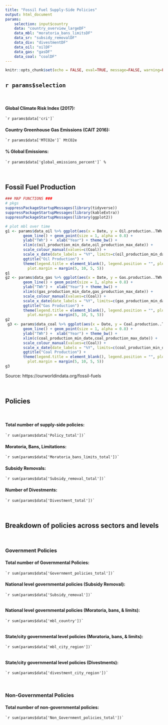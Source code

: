 ```yaml
---
title: "Fossil Fuel Supply-Side Policies"
output: html_document
params: 
    selection: input$country
    data: "country_overview_largeDF"
    data_mbl: "moratoria_bans_limitsDF"
    data_sr: "subsidy_removalDF"
    data_div: "divestmentDF"
    data_oil: "oilDF"
    data_gas: "gasDF"
    data_coal: "coalDF"
---
```


```r
knitr::opts_chunk$set(echo = FALSE, eval=TRUE, message=FALSE, warning=FALSE)
```



## `r params$selection`

<p>&nbsp;</p>


#### Global Climate Risk Index (2017):

    `r params$data['cri']`  

#### Country Greenhouse Gas Emissions (CAIT 2016):

    `r params$data['MTCO2e']` MtCO2e 

#### % Global Emissions:

    `r params$data['global_emissions_percent']` %

<p>&nbsp;</p>

## Fossil Fuel Production

```r
### MAP FUNCTIONS ###
# pkgs
suppressPackageStartupMessages(library(tidyverse))
suppressPackageStartupMessages(library(kableExtra))
suppressPackageStartupMessages(library(ggplot2))

# plot mbl over time
g1 <- params$data_oil %>% ggplot(aes(x = Date, y = Oil.production..TWh., color = Entity)) + 
        geom_line() + geom_point(size = 1, alpha = 0.8) + 
        ylab("TWh") +  xlab("Year") + theme_bw() +
        xlim(c(oil_production_min_date,oil_production_max_date)) + 
        scale_colour_manual(values=c(Coal)) +
        scale_x_date(date_labels = "%Y", limits=c(oil_production_min_date,oil_production_max_date)) +
        ggtitle("Oil Production") + 
        theme(legend.title = element_blank(), legend.position = "", plot.title = element_text(size=12, hjust = 0.5), 
          plot.margin = margin(5, 10, 5, 5))
g1
g2 <- params$data_gas %>% ggplot(aes(x = Date, y = Gas.production..TWh., color = Entity)) + 
        geom_line() + geom_point(size = 1, alpha = 0.8) + 
        ylab("TWh") +  xlab("Year") + theme_bw() +
        xlim(c(gas_production_min_date,gas_production_max_date)) + 
        scale_colour_manual(values=c(Coal)) +
        scale_x_date(date_labels = "%Y", limits=c(gas_production_min_date,gas_production_max_date)) +
        ggtitle("Gas Production") + 
        theme(legend.title = element_blank(), legend.position = "", plot.title = element_text(size=12, hjust = 0.5), 
          plot.margin = margin(5, 10, 5, 5))
g2
 g3 <- params$data_coal %>% ggplot(aes(x = Date, y = Coal.production..TWh., color = Entity)) + 
        geom_line() + geom_point(size = 1, alpha = 0.8) + 
        ylab("TWh") +  xlab("Year") + theme_bw() +
        xlim(c(coal_production_min_date,coal_production_max_date)) + 
        scale_colour_manual(values=c(Coal)) +
        scale_x_date(date_labels = "%Y", limits=c(coal_production_min_date,coal_production_max_date)) +
        ggtitle("Coal Production") + 
        theme(legend.title = element_blank(), legend.position = "", plot.title = element_text(size=12, hjust = 0.5), 
          plot.margin = margin(5, 10, 5, 5))
g3
```
Source: https://ourworldindata.org/fossil-fuels
<p>&nbsp;</p>

## Policies  
<p>&nbsp;</p>

#### Total number of supply-side policies: 
    
    `r sum(params$data['Policy_total'])`
    
#### Moratoria, Bans, Limitations:  

    `r sum(params$data['Moratoria_bans_limits_total'])`
    
#### Subsidy Removals: 

    `r sum(params$data['Subsidy_removal_total'])`
    
#### Number of Divestments: 

    `r sum(params$data['Divestment_total'])`
    
<p>&nbsp;</p>


## Breakdown of policies across sectors and levels 

<p>&nbsp;</p>

### Government Policies

#### Total number of Governmental Policies: 

    `r sum(params$data['Government_policies_total'])`
    
#### National level governmental policies (Subsidy Removal):

    `r sum(params$data['Subsidy_removal'])`
        
#### National level governmental policies (Moratoria, bans, & limits): 

    `r sum(params$data['mbl_country'])`
        
#### State/city governmental level policies (Moratoria, bans, & limits):

    `r sum(params$data['mbl_city_region'])`
        
#### State/city governmental level policies (Divestments):

    `r sum(params$data['divestment_city_region'])`
    
<p>&nbsp;</p>

### Non-Governmental Policies  

#### Total number of non-governmental policies: 

    `r sum(params$data['Non_Government_policies_total'])`

<p>&nbsp;</p>
<p>&nbsp;</p>